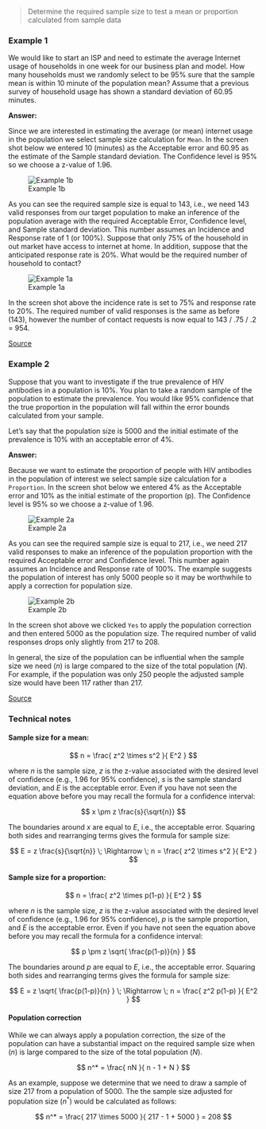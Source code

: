 > Determine the required sample size to test a mean or proportion calculated from sample data

### Example 1

We would like to start an ISP and need to estimate the average Internet usage of households in one week for our business plan and model. How many households must we randomly select to be 95% sure that the sample mean is within 10 minute of the population mean? Assume that a previous survey of household usage has shown a standard deviation of 60.95 minutes.

**Answer:**

Since we are interested in estimating the average (or mean) internet usage in the population we select sample size calculation for `Mean`. In the screen shot below we entered 10 (minutes) as the Acceptable error and 60.95 as the estimate of the Sample standard deviation. The Confidence level is 95% so we choose a z-value of 1.96.

![Example 1b](figures_design/sample_size_ex1a.png)

As you can see the required sample size is equal to 143, i.e., we need 143 valid responses from our target population to make an inference of the population average with the required Acceptable Error, Confidence level, and Sample standard deviation. This number assumes an Incidence and Response rate of 1 (or 100%). Suppose that only 75% of the household in out market have access to internet at home. In addition, suppose that the anticipated response rate is 20%. What would be the required number of household to contact?

![Example 1a](figures_design/sample_size_ex1b.png)

In the screen shot above the incidence rate is set to 75% and response rate to 20%. The required number of valid responses is the same as before (143), however the number of contact requests is now equal to 143 / .75 / .2 = 954.

<a href="http://www.isixsigma.com/tools-templates/sampling-data/how-determine-sample-size-determining-sample-size/" target="_blank">Source</a>

### Example 2

Suppose that you want to investigate if the true prevalence of HIV antibodies in a population is 10%. You plan to take a random sample of the population to estimate the prevalence. You would like 95% confidence that the true proportion in the population will fall within the error bounds calculated from your sample.

Let's say that the population size is 5000 and the initial estimate of the prevalence is 10% with an acceptable error of 4%.

**Answer:**

Because we want to estimate the proportion of people with HIV antibodies in the population of interest we select sample size calculation for a `Proportion`. In the screen shot below we entered 4% as the Acceptable error and 10% as the initial estimate of the proportion (p). The Confidence level is 95% so we choose a z-value of 1.96.

![Example 2a](figures_design/sample_size_ex2a.png)

As you can see the required sample size is equal to 217, i.e., we need 217 valid responses to make an inference of the population proportion with the required Acceptable error and Confidence level. This number again assumes an Incidence and Response rate of 100%. The example suggests the population of interest has only 5000 people so it may be worthwhile to apply a correction for population size.

![Example 2b](figures_design/sample_size_ex2b.png)

In the screen shot above we clicked `Yes` to apply the population correction and then entered 5000 as the population size. The required number of valid responses drops only slightly from 217 to 208.

In general, the size of the population can be influential when the sample size we need ($n$) is large compared to the size of the total population ($N$). For example, if the population was only 250 people the adjusted sample size would have been 117 rather than 217.

<a href="http://bphc.hrsa.gov/policiesregulations/performancemeasures/patientsurvey/calculating.html" target="_blank">Source</a>

### Technical notes

#### Sample size for a mean:

$$
	n = \frac{ z^2 \times s^2 }{ E^2 }
$$

where $n$ is the sample size, $z$ is the z-value associated with the desired level of confidence (e.g., 1.96 for 95% confidence), $s$ is the sample standard deviation, and $E$ is the acceptable error. Even if you have not seen the equation above before you may recall the formula for a confidence interval:

$$
	x \pm z \frac{s}{\sqrt{n}}
$$

The boundaries around $x$ are equal to $E$, i.e., the acceptable error. Squaring both sides and rearranging terms gives the formula for sample size:

$$
	E = z \frac{s}{\sqrt{n}} \; \Rightarrow \; n = \frac{ z^2 \times s^2 }{ E^2 }
$$


#### Sample size for a proportion:

$$
	n = \frac{ z^2 \times p(1-p) }{ E^2 }
$$

where $n$ is the sample size, $z$ is the z-value associated with the desired level of confidence (e.g., 1.96 for 95% confidence), $p$ is the sample proportion, and $E$ is the acceptable error. Even if you have not seen the equation above before you may recall the formula for a confidence interval:

$$
	p \pm z \sqrt{ \frac{p(1-p)}{n} }
$$

The boundaries around $p$ are equal to $E$, i.e., the acceptable error. Squaring both sides and rearranging terms gives the formula for sample size:

$$
	E = z \sqrt{ \frac{p(1-p)}{n} } \; \Rightarrow \; n = \frac{ z^2 p(1-p) }{ E^2 }
$$

#### Population correction

While we can always apply a population correction, the size of the population can have a substantial impact on the required sample size when ($n$) is large compared to the size of the total population ($N$).

$$
	n^* = \frac{ nN }{ n - 1 + N }
$$

As an example, suppose we determine that we need to draw a sample of size 217 from a population of 5000. The the sample size adjusted for population size ($n^*$) would be calculated as follows:

$$
	n^* = \frac{ 217 \times 5000 }{ 217 - 1 + 5000 } = 208
$$

